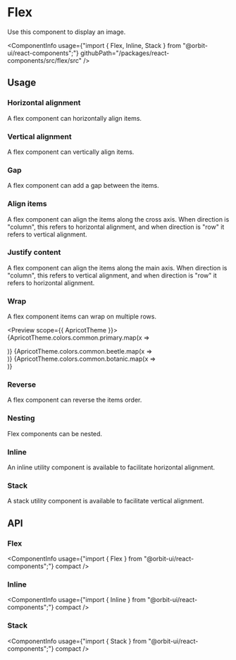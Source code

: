 
<Meta
    title="Components/Flex"
    id="flex"
/>

# Flex

<Tagline>Use this component to display an image.</Tagline>

<ComponentInfo
    usage={"import { Flex, Inline, Stack } from \"@orbit-ui/react-components\";"}
    githubPath="/packages/react-components/src/flex/src"
/>

## Usage

### Horizontal alignment

A flex component can horizontally align items.

<Preview>
    <Story name="horizontal">
        <Flex direction="row">
            <Div backgroundColor="primary-5" width={12} height={12} />
            <Div backgroundColor="beetle-5" width={12} height={12} />
            <Div backgroundColor="botanic-5" width={12} height={12} />
        </Flex>
    </Story>
</Preview>

### Vertical alignment

A flex component can vertically align items.

<Preview>
    <Story name="vertical">
        <Flex direction="column">
            <Div backgroundColor="primary-5" width={12} height={12} />
            <Div backgroundColor="beetle-5" width={12} height={12} />
            <Div backgroundColor="botanic-5" width={12} height={12} />
        </Flex>
    </Story>
</Preview>

### Gap

A flex component can add a gap between the items.

<Preview>
    <Story name="gap">
        <Flex direction="row" gap={2}>
            <Div backgroundColor="primary-5" width={12} height={12} />
            <Div backgroundColor="beetle-5" width={12} height={12} />
            <Div backgroundColor="botanic-5" width={12} height={12} />
        </Flex>
    </Story>
</Preview>

### Align items

A flex component can align the items along the cross axis. When direction is "column", this refers to horizontal alignment, and when direction is "row" it refers to vertical alignment.

<Preview>
    <Story name="align items">
        <Flex alignItems="center" direction="column" gap={2}>
            <Div backgroundColor="primary-5" width={12} height={12} />
            <Div backgroundColor="beetle-5" width={12} height={12} />
            <Div backgroundColor="botanic-5" width={12} height={12} />
        </Flex>
    </Story>
</Preview>

### Justify content

A flex component can align the items along the main axis. When direction is "column", this refers to vertical alignment, and when direction is "row" it refers to horizontal alignment.

<Preview>
    <Story name="justify content">
        <Flex justifyContent="center" gap={2}>
            <Div backgroundColor="primary-5" width={12} height={12} />
            <Div backgroundColor="beetle-5" width={12} height={12} />
            <Div backgroundColor="botanic-5" width={12} height={12} />
        </Flex>
    </Story>
</Preview>

### Wrap

A flex component items can wrap on multiple rows.

<Preview scope={{ ApricotTheme }}>
    <Story name="wrap">
        <Flex wrap="wrap" width="800px">
            {ApricotTheme.colors.common.primary.map(x => <Div backgroundColor={x} width={12} height={12} key={x} />)}
            {ApricotTheme.colors.common.beetle.map(x => <Div backgroundColor={x} width={12} height={12} key={x} />)}
            {ApricotTheme.colors.common.botanic.map(x => <Div backgroundColor={x} width={12} height={12} key={x} />)}
        </Flex>
    </Story>
</Preview>

### Reverse

A flex component can reverse the items order.

<Preview>
    <Story name="reverse">
        <Flex reverse gap={2}>
            <Div backgroundColor="primary-5" width={12} height={12} />
            <Div backgroundColor="beetle-5" width={12} height={12} />
            <Div backgroundColor="botanic-5" width={12} height={12} />
        </Flex>
    </Story>
</Preview>

### Nesting

Flex components can be nested.

<Preview>
    <Story name="nesting">
        <Flex gap={6}>
            <Flex gap={2}>
                <Div backgroundColor="primary-5" width={12} height={12} />
                <Div backgroundColor="primary-5" width={12} height={12} />
            </Flex>
            <Flex direction="column" gap={2}>
                <Div backgroundColor="beetle-5" width={12} height={12} />
                <Div backgroundColor="beetle-5" width={12} height={12} />
            </Flex>
            <Flex gap={2}>
                <Div backgroundColor="botanic-5" width={12} height={12} />
                <Div backgroundColor="botanic-5" width={12} height={12} />
            </Flex>
        </Flex>
    </Story>
</Preview>

### Inline

An inline utility component is available to facilitate horizontal alignment.

<Preview>
    <Story name="inline">
        <Inline>
            <Div backgroundColor="primary-5" width={12} height={12} />
            <Div backgroundColor="beetle-5" width={12} height={12} />
            <Div backgroundColor="botanic-5" width={12} height={12} />
        </Inline>
    </Story>
</Preview>

### Stack

A stack utility component is available to facilitate vertical alignment.

<Preview>
    <Story name="stack">
        <Stack>
            <Div backgroundColor="primary-5" width={12} height={12} />
            <Div backgroundColor="beetle-5" width={12} height={12} />
            <Div backgroundColor="botanic-5" width={12} height={12} />
        </Stack>
    </Story>
</Preview>

## API

### Flex

<ComponentInfo
    usage={"import { Flex } from \"@orbit-ui/react-components\";"}
    compact
/>

<ArgsTable of={InnerFlex} sort="alpha" />

### Inline

<ComponentInfo
    usage={"import { Inline } from \"@orbit-ui/react-components\";"}
    compact
/>

<ArgsTable of={InnerInline} sort="alpha" />

### Stack

<ComponentInfo
    usage={"import { Stack } from \"@orbit-ui/react-components\";"}
    compact
/>

<ArgsTable of={InnerStack} sort="alpha" />
